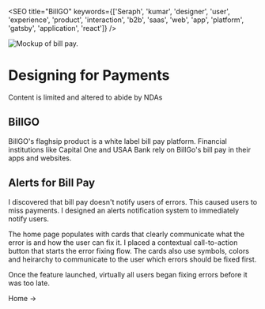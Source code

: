

<SEO title="BillGO" keywords={['Seraph', 'kumar', 'designer', 'user', 'experience', 'product', 'interaction', 'b2b', 'saas', 'web', 'app', 'platform', 'gatsby', 'application', 'react']} />

<img height="auto" loading="eager" src={billpay} alt="Mockup of bill pay." class="hero heroMarginBottom" />

# Designing for Payments 
<div class="nda"> Content is limited and altered to abide by NDAs </div>

## BillGO
BillGO's flaghsip product is a white label bill pay platform. Financial institutions like Capital One 
and USAA Bank rely on BillGo's bill pay in their apps and websites.

## Alerts for Bill Pay
I discovered that bill pay doesn't notify users of errors. This caused users to miss payments.
I designed an alerts notification system to immediately notify users. 

The home page populates with cards that clearly communicate what the error is and how the user can fix it.
I placed a contextual call-to-action button that starts the error fixing flow. The cards also use symbols, colors and 
heirarchy to communicate to the user which errors should be fixed first.

Once the feature launched, virtually all users began fixing errors before it was too late.


<Link to="/">Home -></Link>
